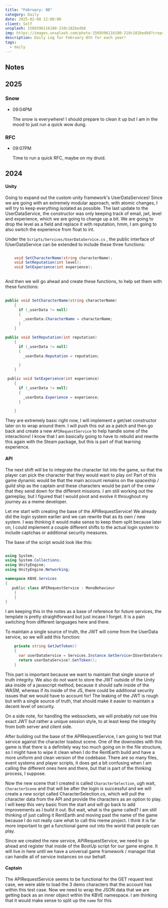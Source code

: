 ```yaml
---
title: "February: 08"
category: Daily
date: 2025-02-08 12:00:00
client: Self
unsplash: 1569396116180-210c182bedb8
img: https://images.unsplash.com/photo-1569396116180-210c182bedb8?crop=entropy&cs=srgb&fm=jpg&ixid=MnwzNjM5Nzd8MHwxfHJhbmRvbXx8fHx8fHx8fDE2ODE3NDg2ODY&ixlib=rb-4.0.3&q=85
description: Daily Log for February 8th for each year!
tags:
  - daily
---
```


## Notes

## 2025

### Snow

-   09:04PM

    The snow is everywhere!
    I should prepare to clean it up but I am in the mood to just run a quick wow dung.

### RFC

-   09:07PM

    Time to run a quick RFC, maybe on my druid.

## 2024

#### Unity

Going to expand out the custom unity framework's UserDataServices!
Since we are going with an extremely modular approach, with atomic changes, I will try to keep everything isolated as possible.
The last update to the UserDataService, the constructor was only keeping track of email, jwt, level and experience, which we are going to change up a bit.
We are going to drop the level as a field and replace it with reputation, hmm, I am going to also switch the experience from float to int.

Under the `Scripts/Services/UserDataService.cs` , the public interface of IUserDataService can be extended to include these three functions:
```c#

    void SetCharacterName(string characterName);
    void SetReputation(int level);
    void SetExperience(int experience);
    
```

And then we will go ahead and create these functions, to help set them with these functions:

```c#
 
public void SetCharacterName(string characterName)
    {
      if (_userData != null)
      {
        _userData.CharacterName = characterName;
      }
    }

public void SetReputation(int reputation)
    {
      if (_userData != null)
      {
        _userData.Reputation = reputation;

      }
    }

 public void SetExperience(int experience)
    {
      if (_userData != null)
      {
        _userData.Experience = experience;
      }

    }
```

They are extremely basic right now, I will implement a get/set constructor later on to wrap around them.
I will push this out as a patch and then go back and create a new `APIRequestService` to help handle some of the interactions! I know that I am basically going to have to rebuild and rewrite this again with the Steam package, but this is part of that learning experience.

#### API

The next shift will be to integrate the character list into the game, so that the player can pick the character that they would want to play on! Part of this game dynamic would be that the main account remains on the spaceship / guild ship as the captain and these characters would be part of the crew that they send down for the different missions. I am still working out the gameplay, but I figured that I would pivot and evolve it throughout my journey as a meme developer.

Let me start with creating the base of the APIRequestService! We already did the login system earlier and we can rewrite that as its own / new system. I was thinking it would make sense to keep them split because later on, I could implement a couple different shifts to the actual login system to include captchas or additional security measures. 

The base of the script would look like this:
```c#

using System;
using System.Collections;
using UnityEngine;
using UnityEngine.Networking;

namespace KBVE.Services
{
   public class APIRequestService : MonoBehaviour
    {
    } 
}
```

I am keeping this in the notes as a base of reference for future services, the template is pretty straightforward but just incase I forget. It is a pain switching from different languages here and there.

To maintain a single source of truth, the JWT will come from the UserData service, so we will add this function:

```c#
    private string GetJwtToken()
    {
      var userDataService = Services.Instance.GetService<IUserDataService>();
      return userDataService?.GetToken();
    }

```

This part is important because we want to maintain that single source of truth integrity. We also do not want to store the JWT outside of the Unity aka inside of a javascript method, because it should safe inside of the WASM, whereas if its inside of the JS, there could be additional security issues that we would have to account for! The leaking of the JWT is rough but with a single source of truth, that should make it easier to maintain a decent level of security.

On a side note, for handling the websockets, we will probably not use this exact JWT but rather a unique session style, to at least keep the integrity from both server and client side. 

After building out the base of the APIRequestService, I am going to test that service against the character loadout scene. One of the downsides with this game is that there is a definitely way too much going on in the file structure, so I might have to wipe it clean when I do the RentEarth build and have a more uniform and clean version of the codebase. There are so many files, event systems and player scripts, it does get a bit confusing when I am calling the different ones here and there, but that is part of the thinking process, I suppose. 

Now the new scene that I created is called `CharacterSelection`, ugh wait, `CharacterScene` and that will be after the login is successful and we will create a new script called CharacterSelection.cs, which will pull the character data from the API and provide the characters as an option to play. I will keep this very basic from the start and will go back to add improvements as I build it out.
But wait, what is the game called? I am still thinking of just calling it RentEarth and moving past the name of the game because I do not really care what to call this meme project. I think it is far more important to get a functional game out into the world that people can play.

Since we created the new service, APIRequestService, we need to go ahead and register that inside of the BootUp script for our game engine. It will live in here until we have a universal game framework / manager that can handle all of service instances on our behalf.

#### Captain

The APIRequestService seems to be functional for the GET request test case, we were able to load the 3 demo characters that the account has within this test case. Now we need to wrap the JSON data that we are getting back as an inner object within the KBVE namespace. I am thinking that it would make sense to split up the `name` for this









